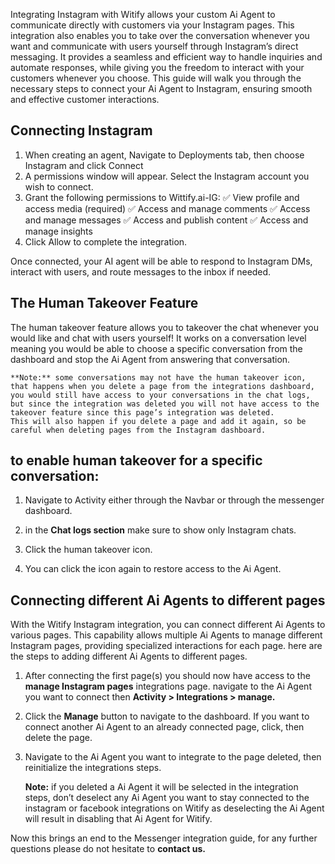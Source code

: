 Integrating Instagram with Witify allows your custom Ai Agent to communicate directly with customers via your Instagram pages. This integration also enables you to take over the conversation whenever you want and communicate with users yourself through Instagram’s direct messaging. It provides a seamless and efficient way to handle inquiries and automate responses, while giving you the freedom to interact with your customers whenever you choose. 
This guide will walk you through the necessary steps to connect your Ai Agent to Instagram, ensuring smooth and effective customer interactions.

## **Connecting Instagram**

1. When creating an agent, Navigate to Deployments tab, then choose Instagram and click Connect
2. A permissions window will appear. Select the Instagram account you wish to connect.
3. Grant the following permissions to Wittify.ai-IG:
✅ View profile and access media (required)
✅ Access and manage comments
✅ Access and manage messages
✅ Access and publish content
✅ Access and manage insights
4. Click Allow to complete the integration.

Once connected, your AI agent will be able to respond to Instagram DMs, interact with users, and route messages to the inbox if needed.


## **The Human Takeover Feature**

The human takeover feature allows you to takeover the chat whenever you would like and chat with users yourself! 
It works on a conversation level meaning you would be able to choose a specific conversation from the dashboard and stop the Ai Agent from answering that conversation.

	**Note:** some conversations may not have the human takeover icon, that happens when you delete a page from the integrations dashboard, you would still have access to your conversations in the chat logs, 
	but since the integration was deleted you will not have access to the takeover feature since this page’s integration was deleted. 
	This will also happen if you delete a page and add it again, so be careful when deleting pages from the Instagram dashboard.
	
## **to enable human takeover for a specific conversation:**

1. Navigate to Activity either through the Navbar or through the messenger dashboard.

2. in the **Chat logs section** make sure to show only Instagram chats.

3. Click the human takeover icon.

4. You can click the icon again to restore access to the Ai Agent.

## **Connecting different Ai Agents to different pages**

With the Witify Instagram integration, you can connect different Ai Agents to various pages. 
This capability allows multiple Ai Agents to manage different Instagram pages, providing specialized interactions for each page. here are the steps to adding different Ai Agents to different pages.

1. After connecting the first page(s) you should now have access to the **manage Instagram pages** integrations page. navigate to the Ai Agent you want to connect then **Activity > Integrations > manage.**

2. Click the **Manage** button to navigate to the dashboard. If you want to connect another Ai Agent to an already connected page, click, then delete the page.

3. Navigate to the Ai Agent you want to integrate to the page deleted, then reinitialize the integrations steps.

	**Note:** if you deleted a Ai Agent it will be selected in the integration steps, don’t deselect any Ai Agent you want to stay connected to the instagram or facebook integrations on Witify as deselecting the Ai Agent will result in disabling that Ai Agent for Witify.


Now this brings an end to the Messenger integration guide, for any further questions please do not hesitate to **contact us.**


